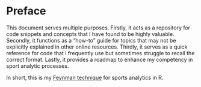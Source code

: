 # Preface {.unnumbered}

This document serves multiple purposes. Firstly, it acts as a repository for code snippets and concepts that I have found to be highly valuable. Secondly, it functions as a "how-to" guide for topics that may not be explicitly explained in other online resources. Thirdly, it serves as a quick reference for code that I frequently use but sometimes struggle to recall the correct format. Lastly, it provides a roadmap to enhance my competency in sport analytic processes.

In short, this is my [Feynman technique](https://fs.blog/feynman-technique/ "https://fs.blog/feynman-technique/") for sports analytics in R.
